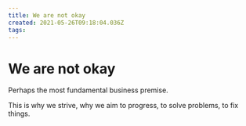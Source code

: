```yaml
---
title: We are not okay
created: 2021-05-26T09:18:04.036Z
tags:
---
```


# We are not okay

Perhaps the most fundamental business premise.

This is why we strive, why we aim to progress, to solve problems, to fix things.
